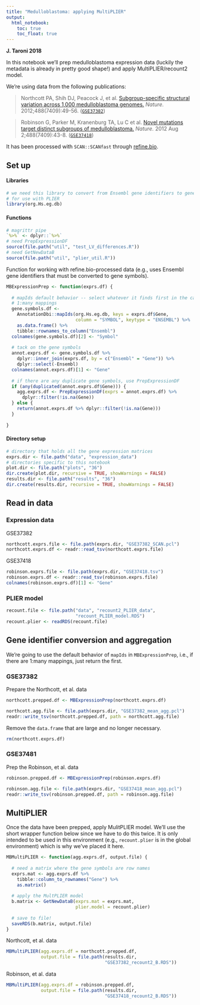 ```yaml
---
title: "Medulloblastoma: applying MultiPLIER"
output:   
  html_notebook: 
    toc: true
    toc_float: true
---
```


**J. Taroni 2018**

In this notebook we'll prep medulloblastoma expression data (luckily the 
metadata is already in pretty good shape!) and apply MultiPLIER/recount2 model.

We're using data from the following publications:

> Northcott PA, Shih DJ, Peacock J, et al. [Subgroup-specific structural 
variation across 1,000 medulloblastoma 
genomes.](https://dx.doi.org/10.1038/nature11327) _Nature._ 
2012;488(7409):49-56. ([`GSE37382`](https://www.ncbi.nlm.nih.gov/geo/query/acc.cgi?acc=GSE37382))

> Robinson G, Parker M, Kranenburg TA, Lu C et al. [Novel mutations target 
distinct subgroups of medulloblastoma.](https://dx.doi.org/10.1038/nature11213)
_Nature._ 2012 Aug 2;488(7409):43-8. ([`GSE37418`](https://www.ncbi.nlm.nih.gov/geo/query/acc.cgi?acc=GSE37418))

It has been processed with `SCAN::SCANfast` through 
[refine.bio](https://www.refine.bio/).

## Set up

#### Libraries

```r
# we need this library to convert from Ensembl gene identifiers to gene symbols
# for use with PLIER
library(org.Hs.eg.db)
```

#### Functions

```r
# magrittr pipe
`%>%` <- dplyr::`%>%`
# need PrepExpressionDF
source(file.path("util", "test_LV_differences.R"))
# need GetNewDataB
source(file.path("util", "plier_util.R"))
```

Function for working with refine.bio-processed data (e.g., uses Ensembl
gene identifiers that must be converted to gene symbols).

```r
MBExpressionPrep <- function(exprs.df) {
  
  # mapIds default behavior -- select whatever it finds first in the case of
  # 1:many mappings
  gene.symbols.df <- 
    AnnotationDbi::mapIds(org.Hs.eg.db, keys = exprs.df$Gene, 
                          column = "SYMBOL", keytype = "ENSEMBL") %>%
    as.data.frame() %>%
    tibble::rownames_to_column("Ensembl")
  colnames(gene.symbols.df)[2] <- "Symbol"
  
  # tack on the gene symbols
  annot.exprs.df <- gene.symbols.df %>%
    dplyr::inner_join(exprs.df, by = c("Ensembl" = "Gene")) %>%
    dplyr::select(-Ensembl)
  colnames(annot.exprs.df)[1] <- "Gene"
  
  # if there are any duplicate gene symbols, use PrepExpressionDF
  if (any(duplicated(annot.exprs.df$Gene))) {
    agg.exprs.df <- PrepExpressionDF(exprs = annot.exprs.df) %>%
      dplyr::filter(!is.na(Gene))
  } else {
    return(annot.exprs.df %>% dplyr::filter(!is.na(Gene)))
  }
  
}
```

#### Directory setup

```r
# directory that holds all the gene expression matrices
exprs.dir <- file.path("data", "expression_data")
# directories specific to this notebook
plot.dir <- file.path("plots", "36")
dir.create(plot.dir, recursive = TRUE, showWarnings = FALSE)
results.dir <- file.path("results", "36")
dir.create(results.dir, recursive = TRUE, showWarnings = FALSE)
```

## Read in data

### Expression data

GSE37382

```r
northcott.exprs.file <- file.path(exprs.dir, "GSE37382_SCAN.pcl")
northcott.exprs.df <- readr::read_tsv(northcott.exprs.file)
```

GSE37418

```r
robinson.exprs.file <- file.path(exprs.dir, "GSE37418.tsv")
robinson.exprs.df <- readr::read_tsv(robinson.exprs.file)
colnames(robinson.exprs.df)[1] <- "Gene"
```

### PLIER model

```r
recount.file <- file.path("data", "recount2_PLIER_data", 
                          "recount_PLIER_model.RDS")
recount.plier <- readRDS(recount.file)
```

## Gene identifier conversion and aggregation

We're going to use the default behavior of `mapIds` in
`MBExpressionPrep`, i.e., if there are 1:many mappings, just return the first.

### GSE37382 

Prepare the Northcott, et al. data

```r
northcott.prepped.df <- MBExpressionPrep(northcott.exprs.df)
```

```r
northcott.agg.file <- file.path(exprs.dir, "GSE37382_mean_agg.pcl")
readr::write_tsv(northcott.prepped.df, path = northcott.agg.file)
```

Remove the `data.frame` that are large and no longer necessary.

```r
rm(northcott.exprs.df)
```

### GSE37481

Prep the Robinson, et al. data

```r
robinson.prepped.df <- MBExpressionPrep(robinson.exprs.df)
```

```r
robinson.agg.file <- file.path(exprs.dir, "GSE37418_mean_agg.pcl")
readr::write_tsv(robinson.prepped.df, path = robinson.agg.file)
```

## MultiPLIER

Once the data have been prepped, apply MulitPLIER model. 
We'll use the short wrapper function below since we have to do this twice.
It is only intended to be used in this environment (e.g., `recount.plier` is
in the global environment) which is why we've placed it here.

```r
MBMultiPLIER <- function(agg.exprs.df, output.file) {
  
  # need a matrix where the gene symbols are row names
  exprs.mat <- agg.exprs.df %>%
    tibble::column_to_rownames("Gene") %>%
    as.matrix()
  
  # apply the MultPLIER model
  b.matrix <- GetNewDataB(exprs.mat = exprs.mat,
                          plier.model = recount.plier)
  
  # save to file!
  saveRDS(b.matrix, output.file)
}
```

Northcott, et al. data

```r
MBMultiPLIER(agg.exprs.df = northcott.prepped.df,
             output.file = file.path(results.dir, 
                                     "GSE37382_recount2_B.RDS"))
```

Robinson, et al. data

```r
MBMultiPLIER(agg.exprs.df = robinson.prepped.df,
             output.file = file.path(results.dir, 
                                     "GSE37418_recount2_B.RDS"))
```

